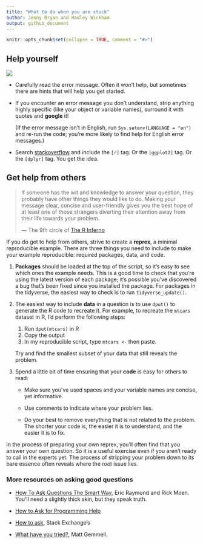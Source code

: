 ```yaml
---
title: "What to do when you are stuck"
author: Jenny Bryan and Hadley Wickham
output: github_document
---
```


```r
knitr::opts_chunk$set(collapse = TRUE, comment = "#>")
```

## Help yourself

![](https://imgs.xkcd.com/comics/tech_support_cheat_sheet.png)

*   Carefully read the error message. Often it won't help, but sometimes there
    are hints that will help you get started.

*   If you encounter an error message you don't understand, strip anything
    highly specific (like your object or variable names), surround it with
    quotes and __google__ it!
    
    (If the error message isn't in English, run `Sys.setenv(LANGUAGE = "en")` 
    and re-run the code; you're more likely to find help for English error 
    messages.)

*   Search [stackoverflow](http://stackoverflow.com) and include the `[r]` tag. 
    Or the `[ggplot2]` tag. Or the `[dplyr]` tag. You get the idea.

## Get help from others

> If someone has the wit and knowledge to answer your question, they 
> probably have other things they would like to do. Making your message 
> clear, concise and user-friendly gives you the best hope of at least 
> one of those strangers diverting their attention away from their life 
> towards your problem.
> 
> — The 9th circle of [The R Inferno][r-inferno]
  
If you do get to help from others, strive to create a __reprex__, a minimal reproducible example. There are three things you need to include to make your example reproducible: required packages, data, and code.

1.  **Packages** should be loaded at the top of the script, so it's easy to
    see which ones the example needs. This is a good time to check that you're
    using the latest version of each package; it's possible you've discovered
    a bug that's been fixed since you installed the package. For packages
    in the tidyverse, the easiest way to check is to run `tidyverse_update()`.

1.  The easiest way to include **data** in a question is to use `dput()` to 
    generate the R code to recreate it. For example, to recreate the `mtcars` 
    dataset in R, I'd perform the following steps:
  
    1. Run `dput(mtcars)` in R
    2. Copy the output
    3. In my reproducible script, type `mtcars <- ` then paste.
    
    Try and find the smallest subset of your data that still reveals
    the problem.

1.  Spend a little bit of time ensuring that your **code** is easy for others to
    read:

    * Make sure you've used spaces and your variable names are concise, yet
      informative.
    
    * Use comments to indicate where your problem lies.
    
    * Do your best to remove everything that is not related to the problem.  
      The shorter your code is, the easier it is to understand, and the 
      easier it is to fix.

In the process of preparing your own reprex, you'll often find that you answer your own question. So it is a useful exercise even if you aren't ready to call in the experts yet. The process of stripping your problem down to its bare essence often reveals where the root issue lies. 

### More resources on asking good questions

* [How To Ask Questions The Smart Way](http://www.catb.org/~esr/faqs/smart-questions.html),
  Eric Raymond and Rick Moen. You'll need a slightly thick skin, but they speak truth.
  
* [How to Ask for Programming Help](http://codingkilledthecat.wordpress.com/2012/06/26/how-to-ask-for-programming-help/)

* [How to ask](https://codereview.stackexchange.com/help/how-to-ask),
  Stack Exchange's

* [What have you tried?](http://mattgemmell.com/what-have-you-tried/), 
  Matt Gemmell.

[r-inferno]:http://www.burns-stat.com/documents/books/the-r-inferno/
